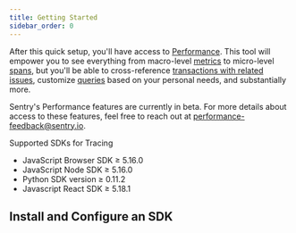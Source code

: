 ```yaml
---
title: Getting Started
sidebar_order: 0
---
```


After this quick setup, you'll have access to [Performance](/performance-monitoring/performance/). This tool will empower you to see everything from macro-level [metrics](/performance-monitoring/performance/metrics/) to micro-level [spans](/performance-monitoring/performance/event-detail/), but you'll be able to cross-reference [transactions with related issues](/performance-monitoring/performance/transaction-summary/), customize [queries](/performance-monitoring/discover-queries/query-builder/) based on your personal needs, and substantially more. 

<Alert>
<markdown>

Sentry's Performance features are currently in beta. For more details about access to these features, feel free to reach out at [performance-feedback@sentry.io](mailto:performance-feedback@sentry.io).

Supported SDKs for Tracing
- JavaScript Browser SDK ≥ 5.16.0
- JavaScript Node SDK ≥ 5.16.0
- Python SDK version ≥ 0.11.2
- Javascript React SDK ≥ 5.18.1

</markdown>
</Alert>

## Install and Configure an SDK

<PlatformContent includePath="performance-monitoring/configuration" />
